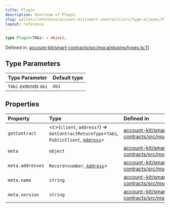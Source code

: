 ```yaml
---
title: Plugin
description: Overview of Plugin
slug: wallets/reference/account-kit/smart-contracts/src/type-aliases/Plugin
layout: reference
---
```


```ts
type Plugin<TAbi> = object;
```

Defined in: [account-kit/smart-contracts/src/msca/plugins/types.ts:11](https://github.com/alchemyplatform/aa-sdk/blob/49e74eee8606f480b200b4612d00d950da8a8742/account-kit/smart-contracts/src/msca/plugins/types.ts#L11)

## Type Parameters

| Type Parameter         | Default type |
| :--------------------- | :----------- |
| `TAbi` _extends_ `Abi` | `Abi`        |

## Properties

| Property                             | Type                                                                                                                                                | Defined in                                                                                                                                                                                                    |
| :----------------------------------- | :-------------------------------------------------------------------------------------------------------------------------------------------------- | :------------------------------------------------------------------------------------------------------------------------------------------------------------------------------------------------------------ |
| <a id="getcontract" /> `getContract` | \<`C`>(`client`, `address?`) => `GetContractReturnType`\<`TAbi`, `PublicClient`, [`Address`](../../../../aa-sdk/core/src/type-aliases/Address.mdx)> | [account-kit/smart-contracts/src/msca/plugins/types.ts:17](https://github.com/alchemyplatform/aa-sdk/blob/49e74eee8606f480b200b4612d00d950da8a8742/account-kit/smart-contracts/src/msca/plugins/types.ts#L17) |
| <a id="meta" /> `meta`               | `object`                                                                                                                                            | [account-kit/smart-contracts/src/msca/plugins/types.ts:12](https://github.com/alchemyplatform/aa-sdk/blob/49e74eee8606f480b200b4612d00d950da8a8742/account-kit/smart-contracts/src/msca/plugins/types.ts#L12) |
| `meta.addresses`                     | `Record`\<`number`, [`Address`](../../../../aa-sdk/core/src/type-aliases/Address.mdx)>                                                              | [account-kit/smart-contracts/src/msca/plugins/types.ts:15](https://github.com/alchemyplatform/aa-sdk/blob/49e74eee8606f480b200b4612d00d950da8a8742/account-kit/smart-contracts/src/msca/plugins/types.ts#L15) |
| `meta.name`                          | `string`                                                                                                                                            | [account-kit/smart-contracts/src/msca/plugins/types.ts:13](https://github.com/alchemyplatform/aa-sdk/blob/49e74eee8606f480b200b4612d00d950da8a8742/account-kit/smart-contracts/src/msca/plugins/types.ts#L13) |
| `meta.version`                       | `string`                                                                                                                                            | [account-kit/smart-contracts/src/msca/plugins/types.ts:14](https://github.com/alchemyplatform/aa-sdk/blob/49e74eee8606f480b200b4612d00d950da8a8742/account-kit/smart-contracts/src/msca/plugins/types.ts#L14) |
